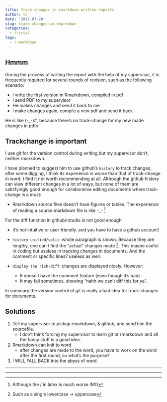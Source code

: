 ```yaml
---
title: Track changes in rmarkdown written reports
author: tc
date: '2017-07-28'
slug: track-changes-in-rmarkdown
categories:
  - trivial
tags:
  - r-markdown
---
```


## Hmmm

During the process of writing the report with the help of my supervisor, it is frequently required for several rounds of revision, such as the following scenario:

- I write the first version in Rmarkdown, compiled in pdf  
- I send PDF to my supervisor  
- He makes changes and send it back to me   
- I make changes again, compile a new pdf and send it back

He is like (-_-)#, because there's no track-change for my new made changes in pdfs

## Trackchange is important

I use git for the version control during writing but my supervisor don't, neither rmarkdown.

I have planned to suggest him to use github's `history` to track changes, after some digging, I think its experience is worse than that of track-change in word. I find it not worth recommending at all. Although the github history can view different changes in a lot of ways, but none of them are satisfyingly good enough for collaborative editing documents where track-change is a must: 

- Rmarkdown source files doesn't have figures or tables. The experience of reading a source markdown file is like -_- ^[Although the / in latex is much worse IMO]

For the diff function in github/rstudio is not good enough:

- It's not intuitive or user friendly. and you have to have a github account!

- `history-unified/split`: whole paragraph is shown. Because they are lengthy, one can't find the "actual" changes made ^[Such as a single lowercase -> uppercase]. This maybe useful in coding but useless in tracking changes in documents. And the comment or specific lines? useless as well.

- `display the rich-diff`: changes are displayed nicely. However: 
    - It doesn't have the comment feature (even though it's bad)
    - It may fail sometimes, showing "nahh we can't diff this for ya". 

In summary the version control of git is really a bad idea for track-changes for documents. 

## Solutions

1. Tell my supervisor to pickup rmarkdown, & github, and send him the sourcefile.  
    - I don't think forcing my supervisor to learn git or rmarkdown and all the fancy stuff is a good idea.

2. Rmarkdown can knit to word
    - after changes are made to the word, you have to work on the word after the first round, so what's the purpose?

3. I WILL FALL BACK into the abyss of word.

***


***
